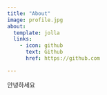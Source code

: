```yaml
---
title: "About"
image: profile.jpg
about:
  template: jolla
  links:
    - icon: github
      text: Github
      href: https://github.com

---
```


안녕하세요
